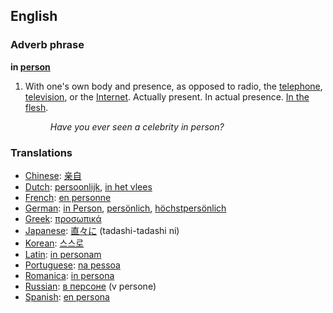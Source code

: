 ==English==

===Adverb phrase===
'''in [[person]]'''

#With one's own body and presence, as opposed to radio, the [[telephone]], [[television]], or the [[Internet]]. Actually present.  In actual presence. [[In the flesh]].
#:''Have you ever seen a celebrity in person?''

===Translations===
*[[Chinese]]: [[亲自]]
*[[Dutch]]: [[persoonlijk]], [[in het vlees]]
*[[French]]: [[en personne]]
*[[German]]: [[in Person]], [[persönlich]], [[höchstpersönlich]]
*[[Greek]]: [[προσωπικά]]
*[[Japanese]]: [[直々に]] (tadashi-tadashi ni)
*[[Korean]]: [[스스로]]
*[[Latin]]: [[in personam]]
*[[Portuguese]]: [[na pessoa]]
*[[Romanica]]: [[in persona]]
*[[Russian]]: [[в персоне]] (v persone)
*[[Spanish]]: [[en persona]]